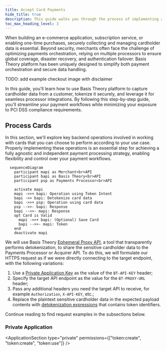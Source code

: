 ```yaml
---
title: Accept Card Payments
hide_title: true
description: This guide walks you through the process of implementing a checkout experience using secure Elements to collect and process card payments.
toc_max_heading_level: 3
---
```



<Intro
  title="Accept Card Payments"
  caption="Implement a checkout experience using secure Elements to collect, process and save card payments."
/>

When building an e-commerce application, subscription service, or enabling one-time purchases, securely collecting and managing cardholder data is essential. Beyond security, merchants often face the challenge of optimizing payments orchestration, relying on multiple processors to ensure global coverage, disaster recovery, and authentication failover. Basis Theory platform has been uniquely designed to simplify both payment orchestration and secure data handling.

TODO: add example checkout image with disclaimer

In this guide, you'll learn how to use Basis Theory platform to capture cardholder data from a customer, tokenize it securely, and leverage it for seamless processor integrations. By following this step-by-step guide, you'll streamline your payment workflows while minimizing your exposure to PCI DSS compliance requirements.

<GettingStartedSection />

<CollectCardsSection />

## Process Cards

In this section, we'll explore key backend operations involved in working with cards that you can choose to perform according to your use case. Properly implementing these operations is an essential step for achieving a fully agnostic and independent payment processing strategy, enabling flexibility and control over your payment workflows.

```mermaid
  sequenceDiagram
    participant mapi as Merchant<br>API
    participant bapi as Basis Theory<br>API
    participant psp as Payments Processor<br>API

    activate mapi
    mapi ->>+ bapi: Operation using Token Intent
    bapi ->> bapi: Detokenize card data
    bapi ->>+ psp: Operation using card data
    psp -->>- bapi: Response
    bapi -->>- mapi: Response
    opt Card is Valid
      mapi ->>+ bapi: (Optional) Save Card
      bapi -->>- mapi: Token
    end
    deactivate mapi
```

We will use Basis Theory [Ephemeral Proxy API](/docs/api/proxies/ephemeral-proxy), a tool that transparently performs detokenization, to share the sensitive cardholder data to the Payments Processor or Acquirer API. To do this, we will formulate our HTTPS request as if we were directly connecting to the target endpoint, with the following variations:

1. Use a [Private Application Key](#private-application) as the value of the `BT-API-KEY` header;
2. Specify the target API endpoint as the value for the `BT-PROXY-URL` header;
3. Pass any additional headers you need the target API to receive, for example `Authorization`, `X-API-KEY`, etc.;
4. Replace the plaintext sensitive cardholder data in the expected payload contents with [detokenization expressions](/docs/expressions/detokenization) that contains token identifiers.

Continue reading to find request examples in the subsections below.

### Private Application

<ApplicationSection type="private" permissions={["token:create", "token:create", "token:use"]} />

<VerifyCardSection />

<ChargeCardSection />

<SaveCardSection />
